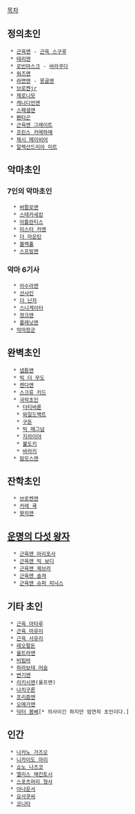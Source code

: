 [[목차]]
== 정의초인 ==
  * [[근육맨]] - [[근육 스구루]]
  * [[테리맨]]
  * [[로빈마스크]] - [[바라쿠다]]
  * [[워즈맨]]
  * [[라면맨]] - [[몽골맨]]
  * [[브로켄jr]]
  * [[제로니모]]
  * [[캐나디언맨]]
  * [[스페셜맨]]
  * [[펜타곤]]
  * [[근육맨 그레이트]]
  * [[프린스 카메하메]]
  * [[제시 메이비어]]
  * [[알렉산드리아 미트]]
== 악마초인 ==
=== 7인의 악마초인 ===
   * [[버팔로맨]]
   * [[스테카세킹]]
   * [[아틀란티스]]
   * [[미스터 카멘]]
   * [[더 마운틴]]
   * [[블랙홀]]
   * [[스프링맨]]
=== 악마 6기사 ===
   * [[아수라맨]]
   * [[선샤인]]
   * [[더 닌자]]
   * [[스니게이터]]
   * [[정크맨]]
   * [[플래닛맨]]
  * [[악마장군]]
== 완벽초인 ==
   * [[넵튠맨]]
   * [[빅 더 무도]]
   * [[켄다맨]]
   * [[스크류 키드]]
   * [[극악초인]]
    * [[더티바론]]
    * [[와일드백트]]
    * [[구돈]]
    * [[빅 매그넘]]
    * [[지라이야]]
    * [[불도키]]
    * [[바라키]]
   * [[맘모스맨]]
== 잔학초인 ==
   * [[브로켄맨]]
   * [[카레 쿡]]
   * [[왓치맨]] 
== [[운명의 다섯 왕자]] ==
   * [[근육맨 마리포사]]
   * [[근육맨 빅 보디]]
   * [[근육맨 제브라]]
   * [[근육맨 솔져]]
   * [[근육맨 슈퍼 피닉스]]
== 기타 초인 ==
  * [[근육 아타루]]
  * [[근육 마유미]]
  * [[근육 사유리]]
  * [[레오팔돈]]
  * [[울트라맨]]
  * [[비빔바]]
  * [[하라보테 머슬]]
  * [[변기맨]]
  * [[리키시맨]](울프맨)
  * [[나치구론]]
  * [[프리즘맨]]
  * [[오메가맨]]
  * [[닥터 봄베]][* 의사이긴 하지만 엄연히 초인이다.]
== 인간 ==
  * [[나카노 가즈오]]
  * [[니카이도 마리]]
  * [[쇼노 나츠코]]
  * [[앨리스 매킨토시]]
  * [[스포츠머리 형사]]
  * [[아나운서]]
  * [[요사쿠씨]]
  * [[코니타]]
